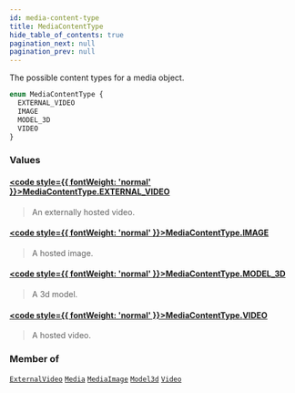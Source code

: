 ```yaml
---
id: media-content-type
title: MediaContentType
hide_table_of_contents: true
pagination_next: null
pagination_prev: null
---
```








The possible content types for a media object.

```graphql
enum MediaContentType {
  EXTERNAL_VIDEO
  IMAGE
  MODEL_3D
  VIDEO
}
```


### Values

#### [<code style={{ fontWeight: 'normal' }}>MediaContentType.<b>EXTERNAL_VIDEO</b></code>](#) 
> An externally hosted video.
> 

#### [<code style={{ fontWeight: 'normal' }}>MediaContentType.<b>IMAGE</b></code>](#) 
> A hosted image.
> 

#### [<code style={{ fontWeight: 'normal' }}>MediaContentType.<b>MODEL_3D</b></code>](#) 
> A 3d model.
> 

#### [<code style={{ fontWeight: 'normal' }}>MediaContentType.<b>VIDEO</b></code>](#) 
> A hosted video.
> 



### Member of

[`ExternalVideo`](/objects/external-video)  <Badge class="secondary" text="object"/><Bullet />[`Media`](/interfaces/media)  <Badge class="secondary" text="interface"/><Bullet />[`MediaImage`](/objects/media-image)  <Badge class="secondary" text="object"/><Bullet />[`Model3d`](/objects/model-3-d)  <Badge class="secondary" text="object"/><Bullet />[`Video`](/objects/video)  <Badge class="secondary" text="object"/>



